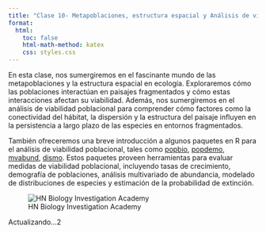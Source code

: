 ---
title: "Clase 10- Metapoblaciones, estructura espacial y Análisis de viablidad poblacional"
format:
  html:
    toc: false
    html-math-method: katex
    css: styles.css
---

En esta clase, nos sumergiremos en el fascinante mundo de las metapoblaciones y la estructura espacial en ecología. Exploraremos cómo las poblaciones interactúan en paisajes fragmentados y cómo estas interacciones afectan su viabilidad. Además, nos sumergiremos en el análisis de viabilidad poblacional para comprender cómo factores como la conectividad del hábitat, la dispersión y la estructura del paisaje influyen en la persistencia a largo plazo de las especies en entornos fragmentados.

También ofreceremos una breve introducción a algunos paquetes en R para el análisis de viabilidad poblacional, tales como [popbio](https://www.jstatsoft.org/article/view/v022i11), [popdemo](https://besjournals.onlinelibrary.wiley.com/doi/pdf/10.1111/j.2041-210X.2012.00222.x), [mvabund](https://besjournals.onlinelibrary.wiley.com/doi/10.1111/j.2041-210X.2012.00190.x), [dismo](https://rdrr.io/cran/dismo/man/). Estos paquetes proveen herramientas para evaluar medidas de viabilidad poblacional, incluyendo tasas de crecimiento, demografía de poblaciones, análisis multivariado de abundancia, modelado de distribuciones de especies y estimación de la probabilidad de extinción.

![HN Biology Investigation Academy](HN%20Cursos%20publicidad/HN%20Biology%20Inv%20large.jpg)

Actualizando...2
